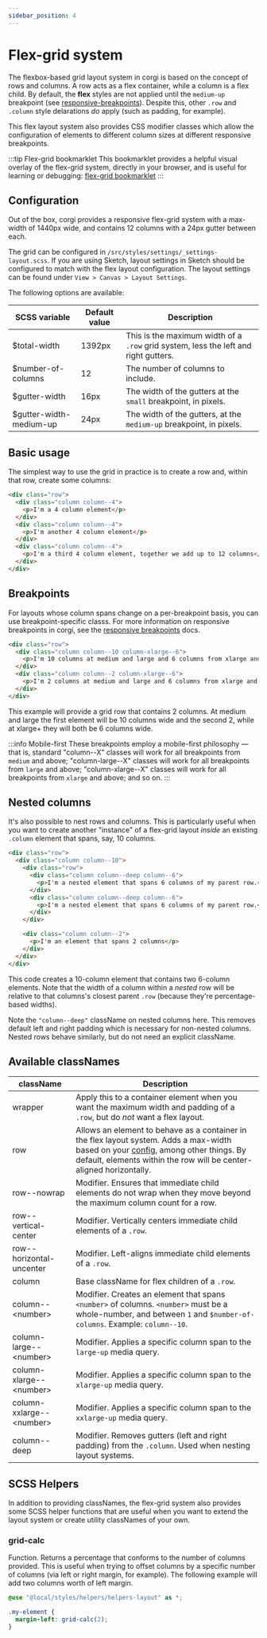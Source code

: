 ```yaml
---
sidebar_position: 4
---
```


# Flex-grid system

The flexbox-based grid layout system in corgi is based on the concept of rows and columns. A row acts as a flex container, while a column is a flex child. By default, the **flex** styles are not applied until the `medium-up` breakpoint (see [responsive-breakpoints](./responsive-breakpoints.mdx)). Despite this, other `.row` and `.column` style delarations _do_ apply (such as padding, for example).

This flex layout system also provides CSS modifier classes which allow the configuration of elements to different column sizes at different responsive breakpoints.

:::tip Flex-grid bookmarklet
This bookmarklet provides a helpful visual overlay of the flex-grid system, directly in your browser, and is useful for learning or debugging: <a href="https://codepen.io/team/wtc/pen/BEjzmW" target="_blank" rel="noreferrer noopener">flex-grid bookmarklet</a>
:::

## Configuration

Out of the box, corgi provides a responsive flex-grid system with a max-width of 1440px wide, and contains 12 columns with a 24px gutter between each.

The grid can be configured in `/src/styles/settings/_settings-layout.scss`. If you are using Sketch, layout settings in Sketch should be configured to match with the flex layout configuration. The layout settings can be found under `View > Canvas > Layout Settings`.

The following options are available:

| SCSS variable           | Default value | Description                                                                         |
| ----------------------- | ------------- | ----------------------------------------------------------------------------------- |
| $total-width            | 1392px        | This is the maximum width of a `.row` grid system, less the left and right gutters. |
| $number-of-columns      | 12            | The number of columns to include.                                                   |
| $gutter-width           | 16px          | The width of the gutters at the `small` breakpoint, in pixels.                      |
| $gutter-width-medium-up | 24px          | The width of the gutters, at the `medium-up` breakpoint, in pixels.                 |

## Basic usage

The simplest way to use the grid in practice is to create a row and, within that row, create some columns:

```html
<div class="row">
  <div class="column column--4">
    <p>I'm a 4 column element</p>
  </div>
  <div class="column column--4">
    <p>I'm another 4 column element</p>
  </div>
  <div class="column column--4">
    <p>I'm a third 4 column element, together we add up to 12 columns</p>
  </div>
</div>
```

## Breakpoints

For layouts whose column spans change on a per-breakpoint basis, you can use breakpoint-specific classs. For more information on responsive breakpoints in corgi, see the [responsive breakpoints](./responsive-breakpoints.mdx) docs.

```html
<div class="row">
  <div class="column column--10 column-xlarge--6">
    <p>I'm 10 columns at medium and large and 6 columns from xlarge and up</p>
  </div>
  <div class="column column--2 column-xlarge--6">
    <p>I'm 2 columns at medium and large and 6 columns from xlarge and up</p>
  </div>
</div>
```

This example will provide a grid row that contains 2 columns. At medium and large the first element will be 10 columns wide and the second 2, while at xlarge+ they will both be 6 columns wide.

:::info Mobile-first
These breakpoints employ a mobile-first philosophy — that is, standard "column--X" classes will work for all breakpoints from `medium` and above; "column-large--X" classes will work for all breakpoints from `large` and above; "column-xlarge--X" classes will work for all breakpoints from `xlarge` and above; and so on.
:::

## Nested columns

It's also possible to nest rows and columns. This is particularly useful when you want to create another "instance" of a flex-grid layout _inside_ an existing `.column` element that spans, say, 10 columns.

```html
<div class="row">
  <div class="column column--10">
    <div class="row">
      <div class="column column--deep column--6">
        <p>I'm a nested element that spans 6 columns of my parent row.</p>
      </div>
      <div class="column column--deep column--6">
        <p>I'm a nested element that spans 6 columns of my parent row.</p>
      </div>
    </div>

    <div class="column column--2">
      <p>I'm an element that spans 2 columns</p>
    </div>
  </div>
</div>
```

This code creates a 10-column element that contains two 6-column elements. Note that the width of a column within a _nested_ row will be relative to that columns's closest parent `.row` (because they're percentage-based widths).

Note the `"column--deep"` className on nested columns here. This removes default left and right padding which is necessary for non-nested columns. Nested rows behave similarly, but do not need an explicit className.

## Available classNames

| className                      | Description                                                                                                                                                                                                                 |
| ------------------------------ | --------------------------------------------------------------------------------------------------------------------------------------------------------------------------------------------------------------------------- |
| wrapper                        | Apply this to a container element when you want the maximum width and padding of a `.row`, but do _not_ want a flex layout.                                                                                                 |
| row                            | Allows an element to behave as a container in the flex layout system. Adds a max-width based on your [config](#configuration), among other things. By default, elements within the row will be center-aligned horizontally. |
| row--nowrap                    | Modifier. Ensures that immediate child elements do not wrap when they move beyond the maximum column count for a row.                                                                                                       |
| row--vertical-center           | Modifier. Vertically centers immediate child elements of a `.row`.                                                                                                                                                          |
| row--horizontal-uncenter       | Modifier. Left-aligns immediate child elements of a `.row`.                                                                                                                                                                 |
| column                         | Base className for flex children of a `.row`.                                                                                                                                                                               |
| column--&lt;number&gt;         | Modifier. Creates an element that spans `<number>` of columns. `<number>` must be a whole-number, and between `1` and `$number-of-columns`. Example: `column--10`.                                                          |
| column-large--&lt;number&gt;   | Modifier. Applies a specific column span to the `large-up` media query.                                                                                                                                                     |
| column-xlarge--&lt;number&gt;  | Modifier. Applies a specific column span to the `xlarge-up` media query.                                                                                                                                                    |
| column-xxlarge--&lt;number&gt; | Modifier. Applies a specific column span to the `xxlarge-up` media query.                                                                                                                                                   |
| column--deep                   | Modifier. Removes gutters (left and right padding) from the `.column`. Used when nesting layout systems.                                                                                                                    |

## SCSS Helpers

In addition to providing classNames, the flex-grid system also provides some SCSS helper functions that are useful when you want to extend the layout system or create utility classNames of your own.

### grid-calc

Function. Returns a percentage that conforms to the number of columns provided. This is useful when trying to offset columns by a specific number of columns (via left or right margin, for example). The following example will add two columns worth of left margin.

```scss title="grid-calc example"
@use "@local/styles/helpers/helpers-layout" as *;

.my-element {
  margin-left: grid-calc(2);
}
```
